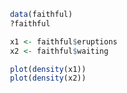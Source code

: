 
```r
 data(faithful)
 ?faithful

 x1 <- faithful$eruptions
 x2 <- faithful$waiting

 plot(density(x1))
 plot(density(x2))
 ```